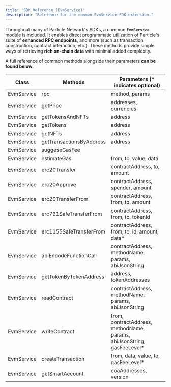 ```yaml
---
title: 'SDK Reference (EvmService)'
description: "Reference for the common EvmService SDK extension."
---
```


Throughout many of Particle Network's SDKs, a common **`EvmService`** module is included. It enables direct programmatic utilization of Particle's suite of **enhanced RPC endpoints**, and more (such as transaction construction, contract interaction, etc.). These methods provide simple ways of retrieving **rich on-chain data** with minimal added complexity.

A full reference of common methods alongside their parameters **can be found below**.

| Class      | Methods                  | Parameters (\* indicates optional)                                      |
| ---------- | ------------------------ | ----------------------------------------------------------------------- |
| EvmService | rpc                      | method, params                                                          |
| EvmService | getPrice                 | addresses, currencies                                                   |
| EvmService | getTokensAndNFTs         | address                                                                 |
| EvmService | getTokens                | address                                                                 |
| EvmService | getNFTs                  | address                                                                 |
| EvmService | getTransactionsByAddress | address                                                                 |
| EvmService | suggeseGasFee            |                                                                         |
| EvmService | estimateGas              | from, to, value, data                                                   |
| EvmService | erc20Transfer            | contractAddress, to, amount                                             |
| EvmService | erc20Approve             | contractAddress, spender, amount                                        |
| EvmService | erc20TransferFrom        | contractAddress, from, to, amount                                       |
| EvmService | erc721SafeTransferFrom   | contractAddress, from, to, tokenId                                      |
| EvmService | erc1155SafeTransferFrom  | contractAddress, from, to, id, amount, data\*                           |
| EvmService | abiEncodeFunctionCall    | contractAddress, methodName, params, abiJsonString                      |
| EvmService | getTokenByTokenAddress   | address, tokenAddresses                                                 |
| EvmService | readContract             | contractAddress, methodName, params, abiJsonString                      |
| EvmService | writeContract            | from, contractAddress, methodName, params, abiJsonString, gasFeeLevel\* |
| EvmService | createTransaction        | from, data, value, to, gasFeeLevel\*                                    |
| EvmService | getSmartAccount          | eoaAddresses, version                                                   |
